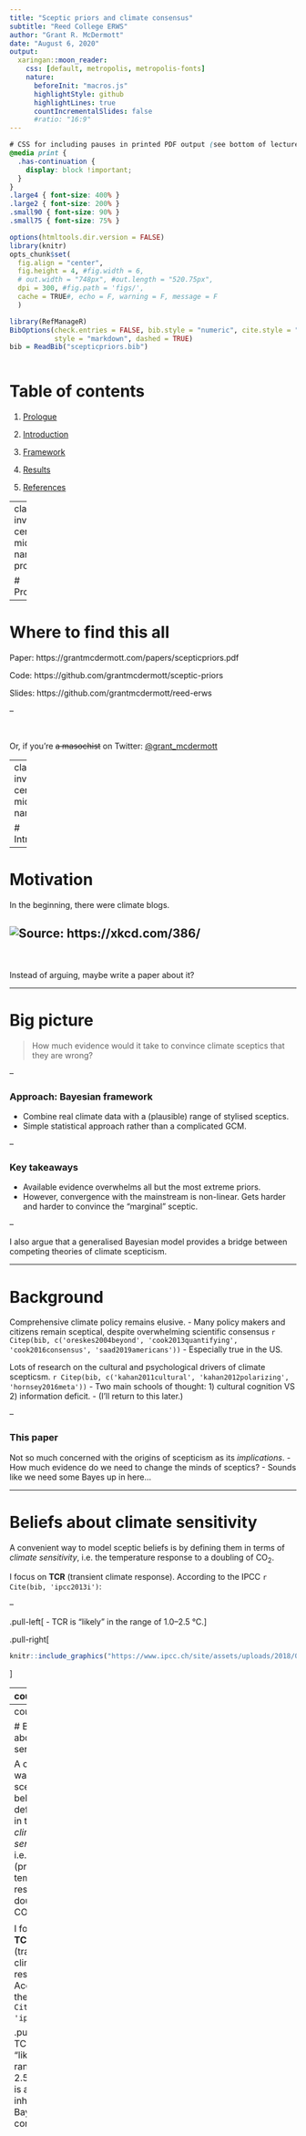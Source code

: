 ```yaml
---
title: "Sceptic priors and climate consensus"
subtitle: "Reed College ERWS"
author: "Grant R. McDermott"
date: "August 6, 2020"
output: 
  xaringan::moon_reader:
    css: [default, metropolis, metropolis-fonts]
    nature: 
      beforeInit: "macros.js"
      highlightStyle: github
      highlightLines: true
      countIncrementalSlides: false
      #ratio: "16:9"
---
```


```css
# CSS for including pauses in printed PDF output (see bottom of lecture)
@media print {
  .has-continuation {
    display: block !important;
  }
}
.large4 { font-size: 400% }
.large2 { font-size: 200% }
.small90 { font-size: 90% }
.small75 { font-size: 75% }
```

```r
options(htmltools.dir.version = FALSE)
library(knitr)
opts_chunk$set(
  fig.align = "center",  
  fig.height = 4, #fig.width = 6,
  # out.width = "748px", #out.length = "520.75px",
  dpi = 300, #fig.path = 'figs/',
  cache = TRUE#, echo = F, warning = F, message = F
  )

library(RefManageR)
BibOptions(check.entries = FALSE, bib.style = "numeric", cite.style = "numeric", 
           style = "markdown", dashed = TRUE)
bib = ReadBib("scepticpriors.bib")
```

```r
```

# Table of contents

1. [Prologue](#prologue)

2. [Introduction](#intro)

3. [Framework](#metrics)

5. [Results](#results)

5. [References](#refs)

---
class: inverse, center, middle
name: prologue

# Prologue

---

# Where to find this all

Paper: https://grantmcdermott.com/papers/scepticpriors.pdf

Code: https://github.com/grantmcdermott/sceptic-priors

Slides: https://github.com/grantmcdermott/reed-erws

--

</br>

Or, if you're ~~a masochist~~ on Twitter: [@grant_mcdermott](https://twitter.com/grant_mcdermott)

---
class: inverse, center, middle
name: intro

# Introduction

---

# Motivation

In the beginning, there were climate blogs.

![Source: https://xkcd.com/386/](https://imgs.xkcd.com/comics/duty_calls.png)
--

</br>
</br>
Instead of arguing, maybe write a paper about it?

---

# Big picture

> How much evidence would it take to convince climate sceptics that they are wrong?

--

### Approach: Bayesian framework
- Combine real climate data with a (plausible) range of stylised sceptics.
- Simple statistical approach rather than a complicated GCM.

--

### Key takeaways

- Available evidence overwhelms all but the most extreme priors.
- However, convergence with the mainstream is non-linear. Gets harder and harder to convince the "marginal" sceptic.

--

I also argue that a generalised Bayesian model provides a bridge between competing theories of climate scepticism.

---

# Background

Comprehensive climate policy remains elusive.
- Many policy makers and citizens remain sceptical, despite overwhelming scientific consensus `r Citep(bib, c('oreskes2004beyond', 'cook2013quantifying', 'cook2016consensus', 'saad2019americans'))`
- Especially true in the US.

Lots of research on the cultural and psychological drivers of climate scepticsm. `r Citep(bib, c('kahan2011cultural', 'kahan2012polarizing', 'hornsey2016meta'))`
- Two main schools of thought: 1) cultural cognition VS 2) information deficit.
- (I'll return to this later.)

--

### This paper

Not so much concerned with the origins of scepticism as its _implications_.
- How much evidence do we need to change the minds of sceptics?
- Sounds like we need some Bayes up in here...

---

# Beliefs about climate sensitivity

A convenient way to model sceptic beliefs is by defining them in terms of _climate sensitivity_, i.e. the temperature response to a doubling of CO<sub>2</sub>.

I focus on **TCR** (transient climate response). According to the IPCC `r Cite(bib, 'ipcc2013i')`: 

--

.pull-left[
- TCR is "likely" in the range of 1.0–2.5 °C.
]

.pull-right[
```r
knitr::include_graphics("https://www.ipcc.ch/site/assets/uploads/2018/02/FigTS_TFE.6-2-687x1024.jpg")
```
]

---
count: false

# Beliefs about climate sensitivity

A convenient way to model sceptic beliefs is by defining them in terms of _climate sensitivity_, i.e. the (probabilistic) temperature response to a doubling of CO<sub>2</sub>.

I focus on **TCR** (transient climate response). According to the IPCC `r Cite(bib, 'ipcc2013i')`: 


.pull-left[
- TCR is "likely" in the range of 1.0–2.5 °C.
- TCR is an inherently Bayesian concept.
]

.pull-right[
> *"[T]he probabilistic estimates available in the literature for[...] TCR have all been based, implicitly or explicitly, on adopting a Bayesian approach and therefore, even if it is not explicitly stated, involve using some kind of prior information."* (p. 922)
]

---
count: false

# Beliefs about climate sensitivity

A convenient way to model sceptic beliefs is by defining them in terms of _climate sensitivity_, i.e. the (probabilistic) temperature response to a doubling of CO<sub>2</sub>.

I focus on **TCR** (transient climate response). According to the IPCC `r Cite(bib, 'ipcc2013i')`: 


.pull-left[
- TCR is "likely" in the range of 1.0–2.5 °C.
- TCR is an inherently Bayesian concept.
]

</br></br></br></br></br></br></br></br></br></br>


<b>_tl;dr_</b> Sceptic beliefs can be presented as a distributions of TCR. Any "learning" about the true value of TCR will be constrained by someone's initial beliefs.

---

# Previous literature

Main differences from previous work stems from a combination of:

--

### 1. Explicit focus on climate sceptics
- Although, I'll also use a "noninformative" prior to construct a reference TCR distribution.
- Related: `r Cite(bib, c('kelly1999learning', 'wijnbergen2015skeptics', 'kiseleva2016heterogeneous'))`, etc.

--

### 2. Use of Bayesian time-series regression
- Much research on the non-stationarity of climate data (😢), but recent work convincingly argues that these are best described as trend-stationary processes with common structural breaks (😃).
- Related: `r Cite(bib, c('gay2009global', 'estrada2013statistically', 'tol1998bayes'))`, etc.

---
class: inverse, center, middle
name: refs

# References


---
class: inverse, center, middle
name: metrics

# Econometric framework

---

# Bayesian regression

Estimate probable value of a set of parameters $\theta$, given data $X$:

$$p(\theta|X) = \frac{p(X|\theta)p(\theta)}{p(X)}$$
--

where

- $p(\theta|X)$ is the *posterior*. ("What are the probable values of our parameters, given the data?")
- $p(X|\theta)$ is the *likelihood*. ("How likely are the data given a set of parameters?")
- $p(\theta)$ is the *prior*. ("What do know about the parameters before we see the data?")

--

The final $p(X)$ term in the denominator is the marginal probability of the data. Since this just acts as a normalisation constant (and be calculated *ad hoc*), we typically re-write as...

---

# Bayesian regression (cont.)

Estimate probable value of a set of parameters $\theta$, given data $X$:

$$p(\theta|X) \propto p(X|\theta)p(\theta)$$
</br>
> "The posterior is proportional to the likelihood times the prior"


--

</br>

Looks simple enough, but (with a few exceptions) it is impossible to solve for the posterior analytically. Fortunately, we can [solve algorithmically](https://github.com/grantmcdermott/sceptic-priors) using MCMC software (JAGS, BUGS, Stan, etc.)

--

Let's put these pieces together for the current problem.

---

# Likelihood function

Following `r Cite(bib, c('estrada2012breaks', 'tol1998bayes'))`, I model global temperatures as

$$
  GMST_t = \alpha_0 + \beta_1RF_t + \gamma_2VOLC_t + \delta_3SOI_t + \eta_4AMO_t + \epsilon_t
$$

where

- $GMST$ ~ global mean surface temperature
- $RF$ ~ radiative forcing (CO<sub>2</sub>, solar, etc.)
- $VOLC$ ~ volcanic aerosols
- $SOI$ ~ Southern Oscillation Index (i.e. ENSO)
- $AMO$ ~ Atlantic Multidecadal Oscillation
- $\epsilon_t = \phi \epsilon_{t-1} + \nu_t$ ~ AR(1) error process

$t$ runs from 1866 to 2005 (historic data) and then up to 2100 (climate scenarios).

---

# Likelihood (cont.)

$$
  GMST_t = \alpha_0 + \beta_1RF_t + \gamma_2VOLC_t + \delta_3SOI_t + \eta_4AMO_t + \epsilon_t
$$

Getting from $\beta$ to TCR is a simple matter of multiplying it by the change in forcing that results from a doubling of CO<sub>2</sub>.

$$
\text{TCR} = \beta_1 * F_{2\times}
$$

where I use the IPCC's best estimate of $F_{2\times}=3.71 \text{ Wm}^{-2}$.

--

</br></br>
**Aside:** Have to combine both anthropogenic and natural forcings in composite $RF$ term, because defined i.t.o of same Wm<sup>2</sup> units. 
- Separating them out risks (a) severe multicollinearity or (b) model becoming unphysical... Although I still do this as a robustness check it has no effect on the main results.


---

# Priors

Define a typology of four basic sceptics, based on their beliefs about TCR. (A noninformative prior will serve as a reference case.)

![](pics/fig-1-priors.png)

---
class: inverse, center, middle
name: results

# Results

---

# TCR

![](pics/fig-1.png)
--

**Bottom line:** Only the hardcore strong denier doesn't converge after seeing all the evidence.

---

# TCR (live updating)

![](pics/fig-1-animation.gif)

--
name: gif

*Sorry, I know I didn't set the animation up carefully (fixed ratio, etc.) [Here](#recursive) is a still of the recursive estimates if you prefer.*

---

# How much evidence would it take?

![](pics/fig-3.png)
--

**Takeaway:** If you aren't convinced by the available data today, you probably won't be convinced for many years hence. (Increasingly hard to convince the marginal sceptic.)

---

# Future temps and SCC

![](pics/fig-5.png)

---

# Future temps and SCC (cont.)

![](pics/fig-s2.png)

---

# Bayes as a bridge

In the paper, I return to the _origins_ of climate scepticism.

I argue that a generalised Bayesian framework is able to accommodate competing theories about why climate scepticism exists (persists?) the first place.
- "Cultural cognition" vs "information deficit"

**Key idea:** Incorporate beliefs about source credibility &mdash; e.g. how trustworthy do I find the IPCC? &mdash; that moderates the learning effect of any new information.

---
class: inverse, center, middle
name: conclusions

# Conclusions

---

# Conclusions

### Research question

How much evidence would it take to convince climate sceptics that they are wrong?

### Framework

Bayesian model cominging a range of plausible priors and actual climate data.

### Findings

1. Most subjective priors are overwhelmed by the empirical evidence for climate change.

2. However, convergence with the mainstream is a nonlinear function of prior strength. Increasingly hard to convince the marginal sceptic, so if you aren't persuaded already...

3. Bayes can provide a *lingua franca* between competing theories of climate scepticism as a social phenomenon.

---
class: inverse, center, middle
name: refs

# References

---

# References

.small75[
```r
PrintBibliography(bib, start = 1, end = 7)
```
]

---

# References (cont.)

.small75[
```r
PrintBibliography(bib, start = 8, end = 14)
```
]

---
name: recursive

# Recursive TCR estimates

```r
knitr::include_graphics("pics/fig-2.png")
```

[Go back.](#gif)


```r
pagedown::chrome_print("slides.html", output = "slides.pdf")
```